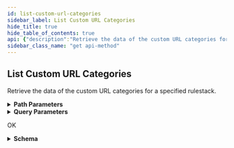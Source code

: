 ```yaml
---
id: list-custom-url-categories
sidebar_label: List Custom URL Categories
hide_title: true
hide_table_of_contents: true
api: {"description":"Retrieve the data of the custom URL categories for a specified rulestack.\n","operationId":"get-v1-config-rulestacks-rulestackname-urlcustomcategories","parameters":[{"description":"The name of the rulestack.\n","in":"path","name":"rulestackname","required":true,"schema":{"type":"string"}},{"description":"If the number of custom URL categories available for retrieval exceeds the maximum you requested, Cloud NGFW returns a NextToken value in response. To retrieve the next batch of URLs, use this token in your next request.\n","in":"query","name":"nexttoken","required":false,"schema":{"title":"Nexttoken","type":"string"}},{"description":"Rulestack candidate.\n","in":"query","name":"candidate","required":false,"schema":{"default":true,"title":"Candidate","type":"boolean"}},{"description":"Rulestacks in run state.\n","in":"query","name":"running","required":false,"schema":{"default":false,"title":"Running","type":"boolean"}},{"description":"Uncommitted rulestacks.\n","in":"query","name":"uncommitted","required":false,"schema":{"default":false,"title":"Uncommitted","type":"boolean"}},{"description":"The maximum number of custom URL categories you want Cloud NGFW to return for this request.\n","in":"query","name":"maxresults","required":false,"schema":{"default":1024,"maximum":1024,"minimum":1,"title":"Maxresults","type":"integer"}}],"responses":{"200":{"content":{"application/json":{"schema":{"additionalProperties":false,"properties":{"Response":{"additionalProperties":false,"properties":{"CategoriesCandidate":{"description":"Custom URL category candidate.\n","items":{"type":"string"},"title":"Categoriescandidate","type":"array"},"CategoriesPreDefined":{"description":"Predefined URL category candidate\n","items":{"type":"string"},"title":"Categoriespredefined","type":"array"},"CategoriesRunning":{"description":"Custom URLs on run state.\n","items":{"type":"string"},"title":"Categoriesrunning","type":"array"},"CategoriesUncommitted":{"description":"Uncommitted custom URLs.\n","items":{"additionalProperties":false,"properties":{"Name":{"description":"Name of the custom URL category.\n","title":"Name","type":"string"},"Operation":{"title":"Operation","type":"string"}},"required":["Name","Operation"],"title":"UncommittedCategory","type":"object"},"title":"Categoriesuncommitted","type":"array"},"NextToken":{"description":"If the number of custom URL categories available for retrieval exceeds the maximum you requested, Cloud NGFW returns a NextToken value in response. To retrieve the next batch of URLs, use this token in your next request.\n","title":"Nexttoken","type":"string"},"RuleStackName":{"description":"Name of the rulestack.\n","title":"Rulestackname","type":"string"}},"title":"ResponseData","type":"object"},"ResponseStatus":{"additionalProperties":false,"properties":{"ErrorCode":{"default":0,"description":"Default value of a successful response is 0. Any other number indicates an error code.  \n\n400—HTTP bad request\n* InvalidRequestException—Operation failed due to invalid request. For example, unsupported parameter name or value in the request.\n* LimitExceededException—Operation failed due to violation in limit settings.\n* ThrottlingException—Operation failed due to throttling limitations.   \n\n500—Bad request \n* InternalServerError—Your request is valid but Cloud NGFW could not perform the operation due to a system issue.\n","title":"Errorcode","type":"integer"},"Reason":{"description":"The error description. \n","title":"Reason","type":"string"}},"title":"Result","type":"object"}},"title":"ListCustomURLCategoriesResponse","type":"object"}}},"description":"OK"}},"tags":["ManageCustomURLCategories"],"method":"get","path":"/v1/config/rulestacks/{rulestackname}/urlcustomcategories","servers":[{"url":"https://api.us-east-1.aws.cloudngfw.paloaltonetworks.com"}],"info":{"contact":{},"description":"Palo Alto Networks provides a set of predefined URL filtering categories.  \nYou can also specify your own URL filtering categories using a customer URL category object. For example, create a custom list of URLs that you want to use as match criteria in a Security policy rule. \nYou can use the custom URL categories as a security policy match criteria.  \n\nFor more information, refer to the following links.\n- [Where Can I Find a Complete List of PAN-DB URL Filtering Categories?](https://knowledgebase.paloaltonetworks.com/KCSArticleDetail?id=kA10g000000Cm5hCAC)\n- [Palo Alto Networks URL filtering](https://urlfiltering.paloaltonetworks.com/)\n- [Create a custom URL category for Cloud NGFW on AWS](https://docs.paloaltonetworks.com/cloud-ngfw/aws/cloud-ngfw-on-aws/rules-and-rulestacks/cloud-ngfw-security-rule-objects/create-a-custom-url-category-for-cloud-ngfw-on-aws)\n","title":"Manage Custom URL Categories","version":"1.0.0"},"postman":{"name":"List Custom URL Categories","description":{"content":"Retrieve the data of the custom URL categories for a specified rulestack.\n","type":"text/plain"},"url":{"path":["v1","config","rulestacks",":rulestackname","urlcustomcategories"],"host":["{{baseUrl}}"],"query":[{"disabled":false,"description":{"content":"If the number of custom URL categories available for retrieval exceeds the maximum you requested, Cloud NGFW returns a NextToken value in response. To retrieve the next batch of URLs, use this token in your next request.\n","type":"text/plain"},"key":"nexttoken","value":""},{"disabled":false,"description":{"content":"Rulestack candidate.\n","type":"text/plain"},"key":"candidate","value":""},{"disabled":false,"description":{"content":"Rulestacks in run state.\n","type":"text/plain"},"key":"running","value":""},{"disabled":false,"description":{"content":"Uncommitted rulestacks.\n","type":"text/plain"},"key":"uncommitted","value":""},{"disabled":false,"description":{"content":"The maximum number of custom URL categories you want Cloud NGFW to return for this request.\n","type":"text/plain"},"key":"maxresults","value":""}],"variable":[{"disabled":false,"description":{"content":"(Required) The name of the rulestack.\n","type":"text/plain"},"type":"any","value":"","key":"rulestackname"}]},"header":[{"key":"Accept","value":"application/json"}],"method":"GET"}}
sidebar_class_name: "get api-method"
---
```



## List Custom URL Categories



Retrieve the data of the custom URL categories for a specified rulestack.


<details style={{"marginBottom":"1rem"}}><summary style={{}}><strong>Path Parameters</strong></summary><div><ul><ParamsItem className={"paramsItem"} param={{"description":"The name of the rulestack.\n","in":"path","name":"rulestackname","required":true,"schema":{"type":"string"}}}></ParamsItem></ul></div></details><details style={{"marginBottom":"1rem"}}><summary style={{}}><strong>Query Parameters</strong></summary><div><ul><ParamsItem className={"paramsItem"} param={{"description":"If the number of custom URL categories available for retrieval exceeds the maximum you requested, Cloud NGFW returns a NextToken value in response. To retrieve the next batch of URLs, use this token in your next request.\n","in":"query","name":"nexttoken","required":false,"schema":{"title":"Nexttoken","type":"string"}}}></ParamsItem><ParamsItem className={"paramsItem"} param={{"description":"Rulestack candidate.\n","in":"query","name":"candidate","required":false,"schema":{"default":true,"title":"Candidate","type":"boolean"}}}></ParamsItem><ParamsItem className={"paramsItem"} param={{"description":"Rulestacks in run state.\n","in":"query","name":"running","required":false,"schema":{"default":false,"title":"Running","type":"boolean"}}}></ParamsItem><ParamsItem className={"paramsItem"} param={{"description":"Uncommitted rulestacks.\n","in":"query","name":"uncommitted","required":false,"schema":{"default":false,"title":"Uncommitted","type":"boolean"}}}></ParamsItem><ParamsItem className={"paramsItem"} param={{"description":"The maximum number of custom URL categories you want Cloud NGFW to return for this request.\n","in":"query","name":"maxresults","required":false,"schema":{"default":1024,"maximum":1024,"minimum":1,"title":"Maxresults","type":"integer"}}}></ParamsItem></ul></div></details><div><Tabs><TabItem label={"200"} value={"200"}><div>

OK

</div><div><details style={{}}><summary style={{"textAlign":"left"}}><strong>Schema</strong></summary><div style={{"textAlign":"left","marginLeft":"1rem"}}></div><ul style={{"marginLeft":"1rem"}}><SchemaItem collapsible={true} className={"schemaItem"}><details style={{}}><summary style={{}}><strong>Response</strong><span style={{"opacity":"0.6"}}> object</span></summary><div style={{"marginLeft":"1rem"}}><ul><SchemaItem collapsible={false} name={"CategoriesCandidate"} required={false} schemaDescription={"Custom URL category candidate.\n"} schemaName={"string[]"} qualifierMessage={undefined}></SchemaItem><SchemaItem collapsible={false} name={"CategoriesPreDefined"} required={false} schemaDescription={"Predefined URL category candidate\n"} schemaName={"string[]"} qualifierMessage={undefined}></SchemaItem><SchemaItem collapsible={false} name={"CategoriesRunning"} required={false} schemaDescription={"Custom URLs on run state.\n"} schemaName={"string[]"} qualifierMessage={undefined}></SchemaItem><SchemaItem collapsible={true} className={"schemaItem"}><details style={{}}><summary style={{}}><strong>CategoriesUncommitted</strong><span style={{"opacity":"0.6"}}> object[]</span></summary><div style={{"marginLeft":"1rem"}}><div style={{"marginTop":".5rem","marginBottom":".5rem"}}>

Uncommitted custom URLs.


</div><ul><SchemaItem collapsible={false} name={"Name"} required={true} schemaDescription={"Name of the custom URL category.\n"} schemaName={"Name"} qualifierMessage={undefined}></SchemaItem><SchemaItem collapsible={false} name={"Operation"} required={true} schemaDescription={undefined} schemaName={"Operation"} qualifierMessage={undefined}></SchemaItem></ul></div></details></SchemaItem><SchemaItem collapsible={false} name={"NextToken"} required={false} schemaDescription={"If the number of custom URL categories available for retrieval exceeds the maximum you requested, Cloud NGFW returns a NextToken value in response. To retrieve the next batch of URLs, use this token in your next request.\n"} schemaName={"Nexttoken"} qualifierMessage={undefined}></SchemaItem><SchemaItem collapsible={false} name={"RuleStackName"} required={false} schemaDescription={"Name of the rulestack.\n"} schemaName={"Rulestackname"} qualifierMessage={undefined}></SchemaItem></ul></div></details></SchemaItem><SchemaItem collapsible={true} className={"schemaItem"}><details style={{}}><summary style={{}}><strong>ResponseStatus</strong><span style={{"opacity":"0.6"}}> object</span></summary><div style={{"marginLeft":"1rem"}}><ul><SchemaItem collapsible={false} name={"ErrorCode"} required={false} schemaDescription={"Default value of a successful response is 0. Any other number indicates an error code.  \n\n400—HTTP bad request\n* InvalidRequestException—Operation failed due to invalid request. For example, unsupported parameter name or value in the request.\n* LimitExceededException—Operation failed due to violation in limit settings.\n* ThrottlingException—Operation failed due to throttling limitations.   \n\n500—Bad request \n* InternalServerError—Your request is valid but Cloud NGFW could not perform the operation due to a system issue.\n"} schemaName={"Errorcode"} qualifierMessage={undefined}></SchemaItem><SchemaItem collapsible={false} name={"Reason"} required={false} schemaDescription={"The error description. \n"} schemaName={"Reason"} qualifierMessage={undefined}></SchemaItem></ul></div></details></SchemaItem></ul></details></div></TabItem></Tabs></div>
      